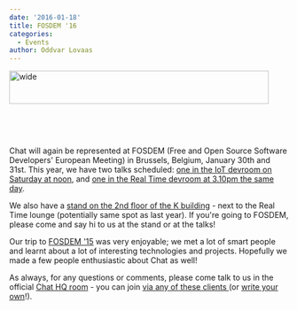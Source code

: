 ```yaml
---
date: '2016-01-18'
title: FOSDEM '16
categories:
  - Events
author: Oddvar Lovaas
---
```


<img src="http://matrix.org/blog/wp-content/uploads/2016/01/wide.png" alt="wide" width="468" height="60" class="alignleft size-full wp-image-1466" />
<p>&nbsp;</p>
<p>&nbsp;</p>

Chat will again be represented at FOSDEM (Free and Open Source Software Developers' European Meeting) in Brussels, Belgium, January 30th and 31st. This year, we have two talks scheduled: <a href="https://fosdem.org/2016/schedule/event/deviot15/">one in the IoT devroom on Saturday at noon</a>, and <a href="https://fosdem.org/2016/schedule/event/matrix/">one in the Real Time devroom at 3.10pm the same day</a>.

We also have a <a href="https://fosdem.org/2016/stands/">stand on the 2nd floor of the K building</a> - next to the Real Time lounge (potentially same spot as last year). If you're going to FOSDEM, please come and say hi to us at the stand or at the talks!
 
Our trip to <a href="http://matrix.org/blog/2015/02/04/back-from-fosdem/">FOSDEM '15</a> was very enjoyable; we met a lot of smart people and learnt about a lot of interesting technologies and projects. Hopefully we made a few people enthusiastic about Chat as well!
 
As always, for any questions or comments, please come talk to us in the official <a href="https://vector.im/beta/#/room/#matrix:matrix.org" title="Chat HQ room">Chat HQ room</a> - you can join <a href="http://matrix.org/blog/try-matrix-now/">via any of these clients </a> (or <a href="http://matrix.org/docs/howtos/client-server.html">write your own</a>!).